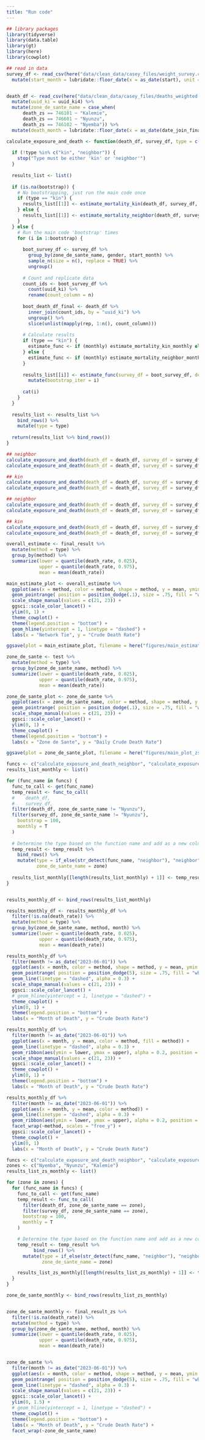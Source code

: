 ```yaml
---
title: "Run code"
---
```



```r
## library packages 
library(tidyverse)
library(data.table)
library(gt)
library(here)
library(cowplot)

## read in data 
survey_df <- read_csv(here("data/clean_data/casey_files/weight_survey.csv")) %>% 
  mutate(start_month = lubridate::floor_date(x = as_date(start), unit = "month"))


death_df <- read_csv(here("data/clean_data/casey_files/deaths_weighted.csv")) %>% 
  mutate(uuid_ki = uuid_ki4) %>% 
  mutate(zone_de_sante_name = case_when(
      death_zs == 746101 ~ "Kalemie",           
      death_zs == 746601 ~ "Nyunzu",            
      death_zs == 746102 ~ "Nyemba")) %>% 
  mutate(death_month = lubridate::floor_date(x = as_date(date_join_final_death), unit = "month"))

```


```r
calculate_exposure_and_death <- function(death_df, survey_df, type = c("kin", "neighbor"), bootstrap = NA, monthly = FALSE, subpopulation = NULL) {
  
  if (!type %in% c("kin", "neighbor")) {
    stop("Type must be either 'kin' or 'neighbor'")
  }
  
  results_list <- list()
  
  if (is.na(bootstrap)) {
    # No bootstrapping, just run the main code once
    if (type == "kin") {
      results_list[[1]] <- estimate_mortality_kin(death_df, survey_df, subpop = subpopulation)
    } else {
      results_list[[1]] <- estimate_mortality_neighbor(death_df, survey_df, subpop = subpopulation)
    }
  } else {
    # Run the main code 'bootstrap' times
    for (i in 1:bootstrap) {
      
      boot_survey_df <- survey_df %>% 
        group_by(zone_de_sante_name, gender, start_month) %>% 
        sample_n(size = n(), replace = TRUE) %>% 
        ungroup()
      
      # Count and replicate data
      count_ids <- boot_survey_df %>% 
        count(uuid_ki) %>% 
        rename(count_column = n)
      
      boot_death_df_final <- death_df %>%
        inner_join(count_ids, by = "uuid_ki") %>%
        ungroup() %>%
        slice(unlist(mapply(rep, 1:n(), count_column)))
      
      # Calculate results
      if (type == "kin") {
        estimate_func <- if (monthly) estimate_mortality_kin_monthly else estimate_mortality_kin
      } else {
        estimate_func <- if (monthly) estimate_mortality_neighbor_monthly else estimate_mortality_neighbor
      }
      
      results_list[[i]] <- estimate_func(survey_df = boot_survey_df, death_df = boot_death_df_final, subpop = subpopulation) %>% 
        mutate(bootstrap_iter = i)
      
      cat(i)
    }
  }
  
  results_list <- results_list %>%
    bind_rows() %>% 
    mutate(type = type)
  
  return(results_list %>% bind_rows())
}

## neighbor 
calculate_exposure_and_death(death_df = death_df, survey_df = survey_df, type = "neighbor", bootstrap = 10)
calculate_exposure_and_death(death_df = death_df, survey_df = survey_df, type = "neighbor", bootstrap = 10, subpopulation = "zone_de_sante_name")

## kin 
calculate_exposure_and_death(death_df = death_df, survey_df = survey_df, type = "kin", bootstrap = 10)
calculate_exposure_and_death(death_df = death_df, survey_df = survey_df, type = "kin", bootstrap = 10, subpopulation = "zone_de_sante_name")

## neighbor 
calculate_exposure_and_death(death_df = death_df, survey_df = survey_df, type = "neighbor", bootstrap = 10, monthly = T)
calculate_exposure_and_death(death_df = death_df, survey_df = survey_df, type = "neighbor", bootstrap = 10, subpopulation = "zone_de_sante_name", monthly = T)

## kin 
calculate_exposure_and_death(death_df = death_df, survey_df = survey_df, type = "kin", bootstrap = 10, monthly = T)
calculate_exposure_and_death(death_df = death_df, survey_df = survey_df, type = "kin", bootstrap = 10, subpopulation = "zone_de_sante_name", monthly = T)
```




```r
overall_estimate <- final_result %>% 
  mutate(method = type) %>% 
  group_by(method) %>% 
  summarize(lower = quantile(death_rate, 0.025),
            upper = quantile(death_rate, 0.975),
            mean = mean(death_rate))

main_estimate_plot <- overall_estimate %>% 
  ggplot(aes(x = method, color = method, shape = method, y = mean, ymin = lower, ymax = upper)) + 
  geom_pointrange( position = position_dodge(.1), size = .75, fill = "white") +
  scale_shape_manual(values = c(21, 23)) +
  ggsci::scale_color_lancet() + 
  ylim(0, 1) + 
  theme_cowplot() + 
  theme(legend.position = "bottom") + 
  geom_hline(yintercept = 1, linetype = "dashed") + 
  labs(x = "Network Tie", y = "Crude Death Rate") 

ggsave(plot = main_estimate_plot, filename = here("figures/main_estimate_plot.png"), width = 6, height = 4)
```


```r
zone_de_sante <- test %>%
  mutate(method = type) %>% 
  group_by(zone_de_sante_name, method) %>% 
  summarize(lower = quantile(death_rate, 0.025),
            upper = quantile(death_rate, 0.975),
            mean = mean(death_rate))

zone_de_sante_plot <- zone_de_sante %>% 
  ggplot(aes(x = zone_de_sante_name, color = method, shape = method, y = mean, ymin = lower, ymax = upper)) + 
  geom_pointrange( position = position_dodge(.1), size = .75, fill = "white") +
  scale_shape_manual(values = c(21, 23)) +
  ggsci::scale_color_lancet() + 
  ylim(0, 1) + 
  theme_cowplot() + 
  theme(legend.position = "bottom") + 
  labs(x = "Zone de Sante", y = "Daily Crude Death Rate")

ggsave(plot = zone_de_sante_plot, filename = here("figures/main_plot_zs.png"), width = 6, height = 4)
```

```r
funcs <- c("calculate_exposure_and_death_neighbor", "calculate_exposure_and_death_kin")
results_list_monthly <- list()

for (func_name in funcs) {
  func_to_call <- get(func_name)
  temp_result <- func_to_call(
  #    death_df, 
  #    survey_df, 
  filter(death_df, zone_de_sante_name != "Nyunzu"),
  filter(survey_df, zone_de_sante_name != "Nyunzu"),
    bootstrap = 100,
    monthly = T
  )
  
  # Determine the type based on the function name and add as a new column
  temp_result <- temp_result %>%
    bind_rows() %>% 
    mutate(type = if_else(str_detect(func_name, "neighbor"), "neighbor", "kin"),
           zone_de_sante_name = zone)
  
  results_list_monthly[[length(results_list_monthly) + 1]] <- temp_result 
}


results_monthly_df <- bind_rows(results_list_monthly)

results_monthly_df <- results_monthly_df %>% 
  filter(!is.na(death_rate)) %>% 
  mutate(method = type) %>% 
  group_by(zone_de_sante_name, method, month) %>% 
  summarize(lower = quantile(death_rate, 0.025),
            upper = quantile(death_rate, 0.975),
            mean = mean(death_rate))

results_monthly_df %>% 
  filter(month != as_date("2023-06-01")) %>% 
  ggplot(aes(x = month, color = method, shape = method, y = mean, ymin = lower, ymax = upper)) + 
  geom_pointrange( position = position_dodge(5), size = .75, fill = "white") +
  geom_line(linetype = "dashed", alpha = 0.3) + 
  scale_shape_manual(values = c(21, 23)) +
  ggsci::scale_color_lancet() + 
  # geom_hline(yintercept = 1, linetype = "dashed") + 
  theme_cowplot() + 
  ylim(0, 1) + 
  theme(legend.position = "bottom") + 
  labs(x = "Month of Death", y = "Crude Death Rate") 

results_monthly_df %>% 
  filter(month != as_date("2023-06-01")) %>% 
  ggplot(aes(x = month, y = mean, color = method, fill = method)) + 
  geom_line(linetype = "dashed", alpha = 0.3) +
  geom_ribbon(aes(ymin = lower, ymax = upper), alpha = 0.2, position = position_dodge(5)) +
  scale_shape_manual(values = c(21, 23)) +
  ggsci::scale_color_lancet() +
  theme_cowplot() + 
  ylim(0, 1) +
  theme(legend.position = "bottom") +
  labs(x = "Month of Death", y = "Crude Death Rate")

results_monthly_df %>% 
  filter(month != as_date("2023-06-01")) %>% 
  ggplot(aes(x = month, y = mean, color = method)) + 
  geom_line(linetype = "dashed", alpha = 0.3) +
  geom_ribbon(aes(ymin = lower, ymax = upper), alpha = 0.2, position = position_dodge(5)) +
  facet_wrap(~method, scales = "free_y") +
  ggsci::scale_color_lancet() +
  theme_cowplot() +
  ylim(0, 1)
  labs(x = "Month of Death", y = "Crude Death Rate")
```




```r
funcs <- c("calculate_exposure_and_death_neighbor", "calculate_exposure_and_death_kin")
zones <- c("Nyemba", "Nyunzu", "Kalemie")
results_list_zs_monthly <- list()

for (zone in zones) {
  for (func_name in funcs) {
    func_to_call <- get(func_name)
    temp_result <- func_to_call(
      filter(death_df, zone_de_sante_name == zone),
      filter(survey_df, zone_de_sante_name == zone),
      bootstrap = 100,
      monthly = T
    )

    # Determine the type based on the function name and add as a new column
    temp_result <- temp_result %>%
          bind_rows() %>% 
      mutate(type = if_else(str_detect(func_name, "neighbor"), "neighbor", "kin"),
             zone_de_sante_name = zone)

    results_list_zs_monthly[[length(results_list_zs_monthly) + 1]] <- temp_result 
  }
}

zone_de_sante_monthly <- bind_rows(results_list_zs_monthly)


zone_de_sante_monthly <- final_result_zs %>% 
  filter(!is.na(death_rate)) %>% 
  mutate(method = type) %>% 
  group_by(zone_de_sante_name, method, month) %>% 
  summarize(lower = quantile(death_rate, 0.025),
            upper = quantile(death_rate, 0.975),
            mean = mean(death_rate))


zone_de_sante %>% 
  filter(month != as_date("2023-06-01")) %>% 
  ggplot(aes(x = month, color = method, shape = method, y = mean, ymin = lower, ymax = upper)) + 
  geom_pointrange( position = position_dodge(5), size = .75, fill = "white") +
  geom_line(linetype = "dashed", alpha = 0.3) + 
  scale_shape_manual(values = c(21, 23)) +
  ggsci::scale_color_lancet() + 
  ylim(0, 1.5) + 
  # geom_hline(yintercept = 1, linetype = "dashed") + 
  theme_cowplot() + 
  theme(legend.position = "bottom") + 
  labs(x = "Month of Death", y = "Crude Death Rate") + 
  facet_wrap(~zone_de_sante_name)
```


